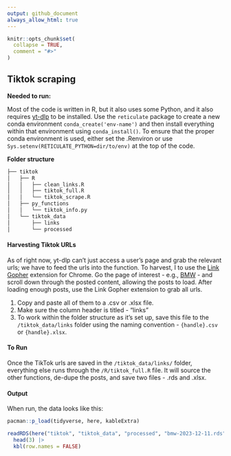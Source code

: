 ```yaml
---
output: github_document
always_allow_html: true
---
```


<!-- README.md is generated from README.Rmd. Please edit that file -->

```r
knitr::opts_chunk$set(
  collapse = TRUE,
  comment = "#>"
)
```

## Tiktok scraping

**Needed to run:**

Most of the code is written in R, but it also uses some Python, and it also requires [yt-dlp](https://github.com/yt-dlp/yt-dlp) to be installed. Use the `reticulate` package to create a new conda environment `conda_create('env-name')` and then install everything within that environment using `conda_install()`. To ensure that the proper conda environment is used, either set the .Renviron or use `Sys.setenv(RETICULATE_PYTHON=dir/to/env)` at the top of the code.

**Folder structure** 

```r
├── tiktok
│   ├── R
│   │   ├── clean_links.R
│   │   ├── tiktok_full.R
│   │   └── tiktok_scrape.R
│   ├── py_functions
│   │   └── tiktok_info.py
│   └── tiktok_data
│       ├── links
│       └── processed
```

#### Harvesting Tiktok URLs
As of right now, yt-dlp can't just access a user's page and grab the relevant urls; we have to feed the urls into the function. To harvest, I to use the [Link Gopher](https://chrome.google.com/webstore/detail/link-gopher/bpjdkodgnbfalgghnbeggfbfjpcfamkf) extension for Chrome. Go the page of interest - e.g., [BMW](https://www.tiktok.com/@bmw?lang=en) - and scroll down through the posted content, allowing the posts to load. After loading enough posts, use the Link Gopher extension to grab all urls. 

1. Copy and paste all of them to a .csv or .xlsx file. 
2. Make sure the column header is titled - "links"
3. To work within the folder structure as it's set up, save this file to the `/tiktok_data/links` folder using the naming convention - `{handle}.csv` or `{handle}.xlsx`.

#### To Run
Once the TikTok urls are saved in the `/tiktok_data/links/` folder, everything else runs through the `/R/tiktok_full.R` file. It will source the other functions, de-dupe the posts, and save two files - .rds and .xlsx. 

#### Output 

When run, the data looks like this:

```r
pacman::p_load(tidyverse, here, kableExtra)

readRDS(here("tiktok", "tiktok_data", "processed", "bmw-2023-12-11.rds")) |> 
  head(3) |> 
  kbl(row.names = FALSE)

```








